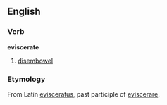 ==English==
===Verb===
'''eviscerate'''

#[[disembowel]]

===Etymology===
From Latin [[evisceratus]], past participle of [[eviscerare]].